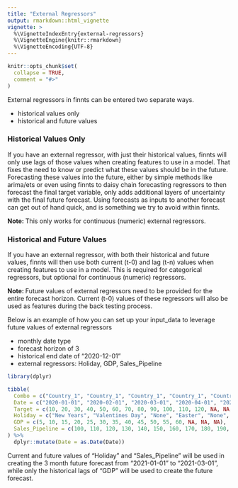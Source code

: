 ```yaml
---
title: "External Regressors"
output: rmarkdown::html_vignette
vignette: >
  %\VignetteIndexEntry{external-regressors}
  %\VignetteEngine{knitr::rmarkdown}
  %\VignetteEncoding{UTF-8}
---
```


```r
knitr::opts_chunk$set(
  collapse = TRUE,
  comment = "#>"
)
```

External regressors in finnts can be entered two separate ways. 

- historical values only
- historical and future values

### Historical Values Only

If you have an external regressor, with just their historical values, finnts will only use lags of those values when creating features to use in a model. That fixes the need to know or predict what these values should be in the future. Forecasting these values into the future, either by simple methods like arima/ets or even using finnts to daisy chain forecasting regressors to then forecast the final target variable, only adds additional layers of uncertainty with the final future forecast. Using forecasts as inputs to another forecast can get out of hand quick, and is something we try to avoid within finnts. 

**Note: ** This only works for continuous (numeric) external regressors. 

### Historical and Future Values

If you have an external regressor, with both their historical and future values, finnts will then use both current (t-0) and lag (t-n) values when creating features to use in a model. This is required for categorical regressors, but optional for continuous (numeric) regressors. 

**Note: ** Future values of external regressors need to be provided for the entire forecast horizon. Current (t-0) values of these regressors will also be used as features during the back testing process. 

Below is an example of how you can set up your input_data to leverage future values of external regressors

- monthly date type
- forecast horizon of 3
- historical end date of "2020-12-01"
- external regressors: Holiday, GDP, Sales_Pipeline

```r
library(dplyr)

tibble(
  Combo = c("Country_1", "Country_1", "Country_1", "Country_1", "Country_1", "Country_1", "Country_1", "Country_1", "Country_1", "Country_1", "Country_1", "Country_1", "Country_1", "Country_1", "Country_1"), 
  Date = c("2020-01-01", "2020-02-01", "2020-03-01", "2020-04-01", "2020-05-01", "2020-06-01", "2020-07-01", "2020-08-01", "2020-09-01", "2020-10-01", "2020-11-01", "2020-12-01", "2021-01-01", "2021-02-01", "2021-03-01"), 
  Target = c(10, 20, 30, 40, 50, 60, 70, 80, 90, 100, 110, 120, NA, NA, NA), 
  Holiday = c("New Years", "Valentines Day", "None", "Easter", "None", "None", "4th of July", "None", "Labor Day", "Halloween", "Thanksgiving", "Christmas", "New Years", "Valentines Day", "None"), 
  GDP = c(5, 10, 15, 20, 25, 30, 35, 40, 45, 50, 55, 60, NA, NA, NA), 
  Sales_Pipeline = c(100, 110, 120, 130, 140, 150, 160, 170, 180, 190, 200, 210, 220, 230, 240)
) %>%
  dplyr::mutate(Date = as.Date(Date))
```

Current and future values of "Holiday" and "Sales_Pipeline" will be used in creating the 3 month future forecast from "2021-01-01" to "2021-03-01", while only the historical lags of "GDP" will be used to create the future forecast.
